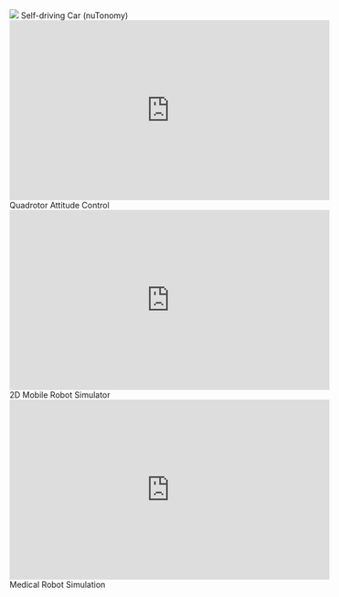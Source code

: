 <Container>
    <Grid col="1|2" gap="8|12|16" alignItems="center">    
      <Flexbox
        flexDirection="column"
        alignItems="center|center"
        textAlign="center|justify"
        lineSpacing="1.5em"
        colStart="1|null"
      >    
        <Image
        src="research/self_driving.png"
        colStart="null|2"
        w="560"
        overflow="hidden"
        />
        Self-driving Car (nuTonomy)
        <iframe 
        width="560" 
        height="315" 
        src="https://www.youtube.com/embed/5VGGHFQIzGk?rel=0" 
        frameborder="0" 
        allow="accelerometer; autoplay; clipboard-write; encrypted-media; gyroscope; picture-in-picture" 
        allowfullscreen></iframe>
        Quadrotor Attitude Control
      </Flexbox>
      <Flexbox
        flexDirection="column"
        alignItems="center|center"
        textAlign="center|justify"
        lineSpacing="1.5em"
      >    
        <iframe 
        width="560" 
        height="315" 
        src="https://www.youtube.com/embed/6qI_RjVsvzs?rel=0" 
        frameborder="0" 
        allow="accelerometer; autoplay; clipboard-write; encrypted-media; gyroscope; picture-in-picture" 
        allowfullscreen></iframe>    
        2D Mobile Robot Simulator   
        <iframe 
        width="560" 
        height="315" 
        src="https://www.youtube.com/embed/8LrmLvdZvYY?rel=0" 
        frameborder="0" 
        allow="accelerometer; autoplay; clipboard-write; encrypted-media; gyroscope; picture-in-picture" 
        allowfullscreen></iframe>
        Medical Robot Simulation
      </Flexbox>
    </Grid>
</Container>